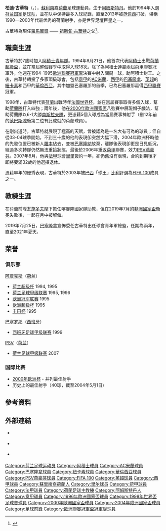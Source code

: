 {{NoteTA|G1=足球|G2=荷蘭足球聯賽|G3=uefa
|T=zh-cn:帕特里克·克鲁伊维特;zh-hk:柏迪·古華特;zh-tw:派屈克·克魯伊維特;
|1=zh-cn:帕特里克·克鲁伊维特;zh-hk:柏迪·古華特;zh-tw:派屈克·克魯伊維特;
|2=zh-cn:帕特里克;zh-hk:柏迪;zh-tw:派屈克;
|3=zh-cn:斯蒂凡;zh-hk:史提芬;zh-tw:斯蒂凡;
|4=zh-cn:克鲁伊维特;zh-hk:古華特;zh-tw:克魯伊維特;
|5=zh-cn:贾斯汀·克鲁伊维特;zh-hk:祖斯甸·古華特;zh-tw:賈斯汀·克魯伊維特;
|6=zh-cn:贾斯汀;zh-hk:祖斯甸;zh-tw:賈斯汀;
|7=zh-cn:十六強;zh-hk:次圈;zh-tw:十六強;
|8=zh-cn:贝利;zh-hk:比利;zh-tw:比利;
|9=zh-cn:范佩西; zh-tw:范佩西; zh-hk:雲佩斯;
|10=zh-cn:范巴斯滕;zh-hk:雲巴士頓;zh-tw:范巴斯滕;
}}
{{Redirect2|古華特|他兒子，目前效力於[[羅馬體育俱樂部|羅馬]]的現役荷蘭足球員|積斯汀·古華特}}
{{Infobox football biography
| name = {{lang|nl|Patrick Kluivert}}<br />柏迪·古華特
| image = Patrick Kluivert in suit (2).JPG
| image_size = 200px
| caption             = 
| fullname            = {{lang|nl|Patrick Stephan Kluivert}}<br />柏迪·史提芬·古華特
| nickname            = 
| birth_date = {{Birth date and age|1976|7|1|df=y}}
| birth_place = {{NED}}[[阿姆斯特丹|阿姆斯特丹]]
| height = {{height|meters=1.88}}
| position            = [[前鋒_(足球)|前鋒]]
| currentclub         = 
| youthyears1         = 
| youthclubs1         = 
| years1 = 1994–1997 
| clubs1 = [[阿贾克斯足球俱乐部|阿贾克斯]]                          
| caps1 = 70  
| goals1 = 39
| years2 = 1997–1998 
| clubs2 = [[AC米兰|AC米兰]]                       
| caps2 = 27  
| goals2 = 6
| years3 = 1998–2004 
| clubs3 = [[巴塞罗那足球俱乐部|巴塞罗那]]                 
| caps3 = 182 
| goals3 = 90
| years4 = 2004–2005 
| clubs4 = [[纽卡斯尔联足球俱乐部|纽卡斯尔联]] 
| caps4 = 25  
| goals4 = 6
| years5 = 2005–2006 
| clubs5 = [[巴伦西亚足球俱乐部|巴伦西亚]]                   
| caps5 = 10  
| goals5 = 1
| years6 = 2006–2007 
| clubs6 = [[PSV燕豪芬|PSV燕豪芬]]                      
| caps6 = 16  
| goals6 = 3
| years7 = 2007–2008 
| clubs7 = [[里爾奧林匹克體育會|里爾]]                        
| caps7 = 12  
| goals7 = 4
| totalcaps = 343 
| totalgoals = 149
| nationalyears1 = 1990–1991 
| nationalteam1 = 荷蘭U16 
| nationalcaps1 = 2 
| nationalgoals1 = 0
| nationalyears2 = 1991–1992 
| nationalteam2 = [[荷蘭17歲以下國家足球隊|荷蘭U17]] 
| nationalcaps2 = 10 
| nationalgoals2 = 2
| nationalyears3 = 1992 
| nationalteam3 = 荷蘭U18 
| nationalcaps3 = 3 
| nationalgoals3 = 2
| nationalyears4 = 1992–1994 
| nationalteam4 = [[荷蘭19歲以下國家足球隊|荷蘭U19]] 
| nationalcaps4 = 20 
| nationalgoals4 = 6 
| nationalyears5 = 1994–2004 
| nationalteam5 = [[荷蘭國家足球隊|荷蘭]] 
| nationalcaps5 = 79 
| nationalgoals5 = 40
| medaltemplates      = 
| club-update         = 2008.02.05
| nationalteam-update = 2006.09.11
| manageryears1  = 2008–2010 |managerclubs1 = [[AZ_(足球會)|AZ阿爾克馬爾]] (助理)
| manageryears2  = 2010 |managerclubs2 = [[布里斯班獅吼足球俱樂部|布里斯班獅吼]] (助理)
| manageryears3  = 2010–2011 |managerclubs3 = [[NEC奈梅亨|NEC尼美根]] 
| manageryears4  = 2011–2012 |managerclubs4 = [[川迪青年隊|特温特]] (青年隊)
| manageryears5  = 2012–2014 |managerclubs5 = [[荷蘭國家足球隊|荷蘭]] (助理)
| manageryears6  = 2015–2016 |managerclubs6 = [[庫拉索國家足球隊|庫拉索]] 
| manageryears7  = 2016 |managerclubs7 = [[阿贾克斯足球俱乐部|阿賈克斯]] (青年隊)
| manageryears8  = 2018–2019 |managerclubs8 = [[喀麥隆國家足球隊|喀麥隆]] (助理)
| manageryears9  = 2021– |managerclubs9 = [[庫拉索國家足球隊|庫拉索]] (代理)
}}

'''柏迪·古華特'''（{{lang-nl|'''Patrick Kluivert'''}}，{{bd|1976年|7月1日|catidx=Kluivert, Patrick}}），[[蘇利南|蘇利南]]裔[[荷蘭|荷蘭]]足球運動員，生于[[阿姆斯特丹|阿姆斯特丹]]。他於1994年入選[[荷兰国家足球队|荷兰国家足球队]]，並在队中保持最多入球紀錄，直至2013年被[[罗宾·范佩西|范佩西]]打破，堪稱1990—2000年代最优秀的荷蘭射手，亦是世界足壇巨星之一。

古華特為現任[[羅馬足球會|羅馬]][[翼鋒|翼鋒]] —— [[積斯汀·古華特|祖斯甸·古華特]]之父<ref>{{cite news|title=Kluivert Jr. geniet van debuut: 'Echt een topgevoel'|url=http://www.vi.nl/nieuws/kluivert-jr.-geniet-van-debuut-echt-een-topgevoel.htm|accessdate= 2016-09-17|work=VI|date= 2016-09-16|language=nl}}</ref>。

== 職業生涯 ==
古華特於7歲時加入[[阿積士青年隊|阿積士青年隊]]。1994年8月21日，他首次代表[[阿積士足球會|阿積士]]出戰[[荷蘭超級盃|荷蘭超級盃]]，並在當屆整個賽季中取得入球18次。除了為阿積士連贏兩屆[[荷甲|荷甲]]聯賽冠軍外，他還在1994-1995[[歐洲聯賽冠軍盃|歐洲聯賽冠軍盃]]決賽中射入關鍵一球，助阿積士封王。之後，古華特轉投了多家頂級球會，包括[[意甲|意甲]]的[[AC米蘭|AC米蘭]]、[[西甲|西甲]]的[[巴塞隆拿足球會|巴塞隆拿]]、[[英超|英超]]的[[紐卡素足球會|紐卡素]]和西甲的[[華倫西亞足球會|華倫西亞]]。其中加盟巴塞羅那的首季，已為巴塞羅那贏得[[西甲聯賽|西甲聯賽]]冠軍。

1998年，古華特代表[[荷蘭|荷蘭]]出戰時年[[1998年世界杯|法國世界杯]]，並在當屆賽事取得多個入球，幫助[[荷蘭國家足球隊|荷蘭隊]]打入四強；兩年後，他在[[2000年歐洲國家盃|2000年歐洲國家盃]]八強賽中展現帽子戲法，幫助荷蘭隊以6-1大勝[[南斯拉夫國家足球隊|南斯拉夫隊]]，更憑藉5個入球成為當屆賽事神射手（繼12年前的[[马尔科·范巴斯滕|范巴斯滕]]後第二位有此成就的荷蘭球員）。

在剛出道時，古華特就展現了極高的天賦，曾被認為是一名大有可為的球員；但自從03-04球季開始，不到三十歲的他的表現卻突然大幅下滑，2004年歐洲杯時他的先發位置已被新人[[阿揚·羅本|羅本]]佔去，並被[[巴塞隆納足球會|巴塞隆納]]放棄，離隊後表現卻更是日見低沉，經過多次轉隊仍然無法重拾狀態，最後於2006年重返[[荷甲|荷甲]]聯賽，效力[[PSV燕豪芬|PSV燕豪芬]]。2007年8月，他與[[法甲|法甲]]球會[[里爾足球會|里爾]]簽約一年，卻仍舊沒有表現，合約到期後才即將要滿32歲的他選擇退休。

憑藉早年的優秀表現，古華特於2003年被[[巴西|巴西]]「球王」[[比利|比利]]評選為[[FIFA_100|FIFA 100]]成員之一。

== 教練生涯 ==
在荷蘭前隊友[[施多夫|施多夫]]麾下擔任喀麥隆國家隊助教，但在2019年7月的[[非洲國家盃|非洲國家盃]]衛冕失敗後，一起在月中被解僱。

2019年7月25日，[[巴塞隆拿|巴塞隆拿]]宣佈委任古華特出任球會青年軍總監，任期為兩年，直至2021年夏天。

== 荣誉 ==
=== 俱乐部 ===
; [[阿贾克斯|阿贾克斯]]（[[荷兰|荷兰]]）
* [[荷兰超级杯|荷兰超级杯]] 1994, 1995
* [[荷兰足球甲级联赛|荷兰足球甲级联赛]] 1995, 1996
* [[欧洲冠军联赛|欧洲冠军联赛]] 1995
* [[欧洲超级杯|欧洲超级杯]] 1995
* [[丰田杯足球赛|丰田杯]] 1995
; [[巴塞罗那足球俱乐部|巴塞罗那]]（[[西班牙|西班牙]]）
* [[西班牙足球甲级联赛|西班牙足球甲级联赛]] 1999
; [[PSV埃因霍温|PSV]]（[[荷兰|荷兰]]）
* [[荷兰足球甲级联赛|荷兰足球甲级联赛]] 2007

=== 国际比赛 ===
; {{fb|NED}}
* [[2000年欧洲足球锦标赛|2000年欧洲杯]] - 并列最佳射手
* 历史上的最佳射手（40球，截至2004年5月1日)

== 參考資料 ==
{{reflist}}

== 外部連結 ==
* {{Official|https://www.patrick-kluivert.com|}} {{Wayback|url=https://www.patrick-kluivert.com/|date=20191022095220}}
* {{URL|http://www.icons.com/PK/|icons個人官網}} {{Wayback|url=http://www.icons.com/PK/|date=20070206071156}}
* {{URL|http://www.footballdatabase.com/site/players/index.php?dumpPlayer=677|FootballDatabase：簡介及統計}} {{Wayback|url=http://www.footballdatabase.com/site/players/index.php?dumpPlayer=677|date=20060526111745}}

{{1998年世界杯足球赛荷兰参赛名单}}
{{2000年欧洲足球锦标赛荷兰参赛名单}}
{{2004年歐洲足球錦標賽荷蘭參賽名單}}
{{FIFA 100}}
{{DEFAULTSORT:Kluivert, Patrick}}
[[Category:荷兰足球运动员|Category:荷兰足球运动员]]
[[Category:阿積士球員|Category:阿積士球員]]
[[Category:AC米蘭球員|Category:AC米蘭球員]]
[[Category:巴塞隆拿球員|Category:巴塞隆拿球員]]
[[Category:紐卡素球員|Category:紐卡素球員]]
[[Category:華倫西亞球員|Category:華倫西亞球員]]
[[Category:PSV燕豪芬球員|Category:PSV燕豪芬球員]]
[[Category:FIFA_100|Category:FIFA 100]]
[[Category:英超球員|Category:英超球員]]
[[Category:西甲球員|Category:西甲球員]]
[[Category:蘇里南裔荷蘭人|Category:蘇里南裔荷蘭人]]
[[Category:里尔球员|Category:里尔球员]]
[[Category:荷甲球員|Category:荷甲球員]]
[[Category:法甲球員|Category:法甲球員]]
[[Category:荷蘭足球主教練|Category:荷蘭足球主教練]]
[[Category:阿姆斯特丹人|Category:阿姆斯特丹人]]
[[Category:意甲球員|Category:意甲球員]]
[[Category:1996年歐洲國家盃球員|Category:1996年歐洲國家盃球員]]
[[Category:1998年世界盃足球賽球員|Category:1998年世界盃足球賽球員]]
[[Category:2000年歐洲國家盃球員|Category:2000年歐洲國家盃球員]]
[[Category:2004年歐洲國家盃球員|Category:2004年歐洲國家盃球員]]
[[Category:足球前鋒|Category:足球前鋒]]
[[Category:歐洲聯賽冠軍盃冠軍隊球員|Category:歐洲聯賽冠軍盃冠軍隊球員]]